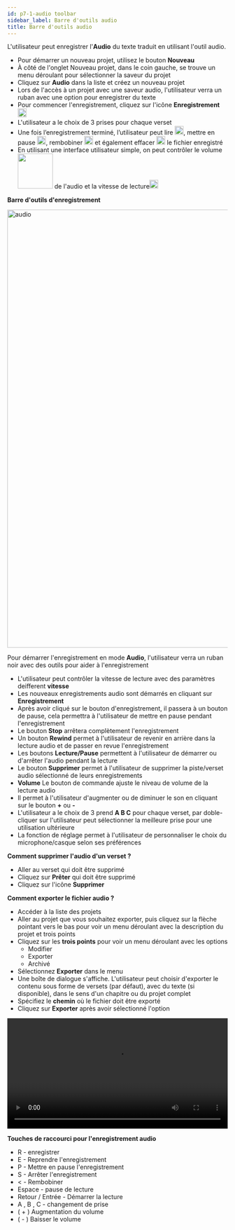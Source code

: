 ```yaml
---
id: p7-1-audio toolbar
sidebar_label: Barre d'outils audio
title: Barre d'outils audio
---
```


L'utilisateur peut enregistrer l'**Audio** du texte traduit en utilisant l'outil audio.

-   Pour démarrer un nouveau projet, utilisez le bouton **Nouveau**
-   À côté de l'onglet Nouveau projet, dans le coin gauche, se trouve un menu déroulant pour sélectionner la saveur du projet
-   Cliquez sur **Audio** dans la liste et créez un nouveau projet
-   Lors de l'accès à un projet avec une saveur audio, l'utilisateur verra un ruban avec une option pour enregistrer du texte
-   Pour commencer l'enregistrement, cliquez sur l'icône **Enregistrement** <img src="/assets/record.png" width="20px" alt=""/>
-   L'utilisateur a le choix de 3 prises pour chaque verset
-   Une fois l’enregistrement terminé, l’utilisateur peut lire <img src="/assets/play.PNG" width="20px" alt=""/>, mettre en pause <img src="/assets/pause.PNG" width="20px" alt=""/>, rembobiner <img src="/assets/rewind.PNG" width="20px" alt=""/> et également effacer <img src="/assets/delete.PNG" width="20px" alt=""/> le fichier enregistré
-   En utilisant une interface utilisateur simple, on peut contrôler le volume <img src="/assets/volume.PNG" width="80px" alt=""/> de l'audio et la vitesse de lecture<img src="/assets/speed.PNG" width="20px" alt=""/>

<!-- <video controls src="/assets/Audio.mov" width="100%" type="video/mov"/> -->

**Barre d'outils d'enregistrement**

<img src="/assets/Audio.png"  width="1000px" alt="audio"/>

Pour démarrer l'enregistrement en mode **Audio**, l'utilisateur verra un ruban noir avec des outils pour aider à l'enregistrement

-   L'utilisateur peut contrôler la vitesse de lecture avec des paramètres deifferent **vitesse**
-   Les nouveaux enregistrements audio sont démarrés en cliquant sur **Enregistrement**
-   Après avoir cliqué sur le bouton d'enregistrement, il passera à un bouton de pause, cela permettra à l'utilisateur de mettre en pause pendant l'enregistrement
-   Le bouton **Stop** arrêtera complètement l'enregistrement
-   Un bouton **Rewind** permet à l'utilisateur de revenir en arrière dans la lecture audio et de passer en revue l'enregistrement 
-   Les boutons **Lecture/Pause** permettent à l'utilisateur de démarrer ou d'arrêter l'audio pendant la lecture
-   Le bouton **Supprimer** permet à l'utilisateur de supprimer la piste/verset audio sélectionné de leurs enregistrements 
-   **Volume** Le bouton de commande ajuste le niveau de volume de la lecture audio
-   Il permet à l'utilisateur d'augmenter ou de diminuer le son en cliquant sur le bouton **+** ou **-**
-   L'utilisateur a le choix de 3 prend **A B C** pour chaque verset, par doble-cliquer sur l'utilisateur peut sélectionner la meilleure prise pour une utilisation ultérieure 
-   La fonction de réglage permet à l'utilisateur de personnaliser le choix du microphone/casque selon ses préférences

**Comment supprimer l'audio d'un verset ?**

-   Aller au verset qui doit être supprimé
-   Cliquez sur **Prêter** qui doit être supprimé
-   Cliquez sur l'icône **Supprimer**

**Comment exporter le fichier audio ?**

-   Accéder à la liste des projets
-   Aller au projet que vous souhaitez exporter, puis cliquez sur la flèche pointant vers le bas pour voir un menu déroulant avec la description du projet et trois points
-   Cliquez sur les **trois points** pour voir un menu déroulant avec les options
    -   Modifier
    -   Exporter
    -   Archivé
-   Sélectionnez **Exporter** dans le menu
-   Une boîte de dialogue s'affiche. L'utilisateur peut choisir d'exporter le contenu sous forme de versets (par défaut), avec du texte (si disponible), dans le sens d'un chapitre ou du projet complet
-   Spécifiez le **chemin** où le fichier doit être exporté
-   Cliquez sur **Exporter** après avoir sélectionné l'option

<video controls src="/assets/export_audio.mov" width="100%" type="video/mov"></video>

**Touches de raccourci pour l'enregistrement audio**
- R - enregistrer
- E - Reprendre l'enregistrement
- P - Mettre en pause l'enregistrement
- S - Arrêter l'enregistrement
- < - Rembobiner
- Espace - pause de lecture
- Retour / Entrée - Démarrer la lecture
- A , B , C - changement de prise
- ( + ) Augmentation du volume
- ( - ) Baisser le volume